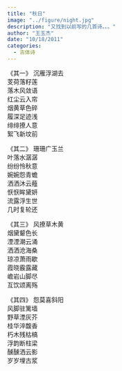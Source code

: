 ```yaml
---
title: "秋日"
image: "../figure/night.jpg"
description: "又找到以前写的几首诗。。。"
author: "王玉杰"
date: "10/18/2011"
categories:
  - 古体诗
---
```


《其一》
沉雁浮湖去\
芰荷落籽莲\
落木风敛语\
红尘云入帘\
烟黄草色碎\
履深足迹浅\
绯绯撩人意\
絮飞新坟前\

《其二》
珊珊广玉兰\
叶落水潺潺\
纷纷怜秋意\
婉婉怨青蟾\
洒洒沐云薤\
恹恹眸黛妍\
流露浮生世\
几时复轮还\

《其三》
风撩草木黄\
烟黛颦色长\
湮湮潮云涌\
洒洒沧海桑\
琼凉萧雨歇\
霞晓霰露藏\
嶦岩山脚尽\
互饮颂离殇\

《其四》
怨莫喜斜阳\
风脚驻篱墙\
野草湮灰芥\
桂华淬馥香\
朽木残枯槁\
浮韵断柱梁\
醺醺洒云影\
岁岁埋古浆\
